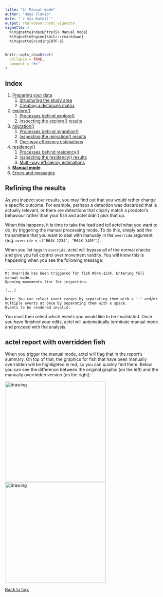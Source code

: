 ```yaml
---
title: "5) Manual mode"
author: "Hugo Flávio"
date: "`r Sys.Date()`"
output: rmarkdown::html_vignette
vignette: >
  %\VignetteIndexEntry{5) Manual mode}
  %\VignetteEngine{knitr::rmarkdown}
  %\VignetteEncoding{UTF-8}
---
```


```r
knitr::opts_chunk$set(
  collapse = TRUE,
  comment = "#>"
)
```

## Index

1. [Preparing your data](a-0_workspace_requirements.html)
    1. [Structuring the study area](a-1_study_area.html)
    1. [Creating a distances matrix](a-2_distances_matrix.html)
1. [explore()](b-0_explore.html)
    1. [Processes behind explore()](b-1_explore_processes.html)
    1. [Inspecting the explore() results](b-2_explore_results.html)
1. [migration()](c-0_migration.html)
    1. [Processes behind migration()](c-1_migration_processes.html)
    1. [Inspecting the migration() results](c-2_migration_results.html)
    1. [One-way efficiency estimations](c-3_migration_efficiency.html)
1. [residency()](d-0_residency.html)
    1. [Processes behind residency()](d-1_residency_processes.html)
    1. [Inspecting the residency() results](d-2_residency_results.html)
    1. [Multi-way efficiency estimations](d-3_residency_efficiency.html)
1. [__Manual mode__](e-0_manual_mode.html)
1. [Errors and messages](f-0_messages.html)

## Refining the results

As you inspect your results, you may find out that you would rather change a specific outcome. For example, perhaps a detection was discarded that is actually relevant, or there are detections that clearly match a predator's behaviour rather than your fish and actel didn't pick that up.

When this happens, it is time to take the lead and tell actel what you want to do, by triggering the manual processing mode. To do this, simply add the transmitters that you want to deal with manually in the `override` argument (e.g. `override = c("R64K-1234", "R64K-1405")`).

When you list tags in `override`, actel will bypass all of the normal checks and give you full control over movement validity. You will know this is happening when you see the following message:

```
----------------------------
M: Override has been triggered for fish R64K-1234. Entering full manual mode.
Opening movements list for inspection.

[...]

Note: You can select event ranges by separating them with a ':' and/or multiple events at once by separating them with a space.
Events to be rendered invalid: 
```

You must then select which events you would like to be invalidated. Once you have finished your edits, actel will automatically terminate manual mode and proceed with the analysis.

## actel report with overridden fish

When you trigger the manual mode, actel will flag that in the report's summary. On top of that, the graphics for fish that have been manually overridden will be highlighted in red, so you can quickly find them. Below you can see the difference between the original graphic (on the left) and the manually overridden version (on the right):

<img src="R64K-4526.png" alt="drawing" width="330"/> <img src="R64K-4526_overridden.png" alt="drawing" width="330"/>

[Back to top.](#)
